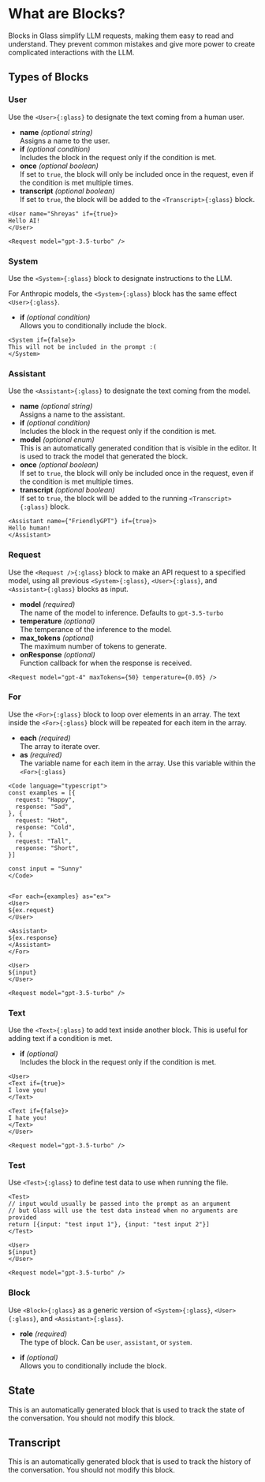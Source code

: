 # What are Blocks?

Blocks in Glass simplify LLM requests, making them easy to read and understand. They prevent common mistakes and give more power to create complicated interactions with the LLM.

## Types of Blocks

### User

Use the `<User>{:glass}` to designate the text coming from a human user.

- **name** <i>(optional string)</i> <br/> Assigns a name to the user.
- **if** <i>(optional condition)</i> <br/> Includes the block in the request only if the condition is met.
- **once** <i>(optional boolean)</i> <br/> If set to `true`, the block will only be included once in the request, even if the condition is met multiple times.
- **transcript** <i>(optional boolean)</i> <br/> If set to `true`, the block will be added to the `<Transcript>{:glass}` block.

```glass
<User name="Shreyas" if={true}>
Hello AI!
</User>

<Request model="gpt-3.5-turbo" />
```

### System

Use the `<System>{:glass}` block to designate instructions to the LLM.

For Anthropic models, the `<System>{:glass}` block has the same effect `<User>{:glass}`.

- **if** <i>(optional condition)</i> <br/> Allows you to conditionally include the block.

```glass
<System if={false}>
This will not be included in the prompt :(
</System>
```

### Assistant

Use the `<Assistant>{:glass}` to designate the text coming from the model.

- **name** <i>(optional string)</i> <br/> Assigns a name to the assistant.
- **if** <i>(optional condition)</i> <br/> Includes the block in the request only if the condition is met.
- **model** <i>(optional enum)</i> <br/> This is an automatically generated condition that is visible in the editor. It is used to track the model that generated the block.
- **once** <i>(optional boolean)</i> <br/> If set to `true`, the block will only be included once in the request, even if the condition is met multiple times.
- **transcript** <i>(optional boolean)</i> <br/> If set to `true`, the block will be added to the running `<Transcript>{:glass}` block.

```glass
<Assistant name={"FriendlyGPT"} if={true}>
Hello human!
</Assistant>
```

### Request

Use the `<Request />{:glass}` block to make an API request to a specified model, using all previous `<System>{:glass}`, `<User>{:glass}`, and `<Assistant>{:glass}` blocks as input.

- **model** <i>(required)</i> <br/> The name of the model to inference. Defaults to `gpt-3.5-turbo`
- **temperature** <i>(optional)</i> <br/> The temperance of the inference to the model.
- **max_tokens** <i>(optional)</i> <br/> The maximum number of tokens to generate.
- **onResponse** <i>(optional)</i> <br/> Function callback for when the response is received.

```glass
<Request model="gpt-4" maxTokens={50} temperature={0.05} />
```

### For

Use the `<For>{:glass}` block to loop over elements in an array. The text inside the `<For>{:glass}` block will be repeated for each item in the array.

- **each** <i>(required)</i> <br/> The array to iterate over.
- **as** <i>(required)</i><br/> The variable name for each item in the array. Use this variable within the `<For>{:glass}`

```glass
<Code language="typescript">
const examples = [{
  request: "Happy",
  response: "Sad",
}, {
  request: "Hot",
  response: "Cold",
}, {
  request: "Tall",
  response: "Short",
}]

const input = "Sunny"
</Code>


<For each={examples} as="ex">
<User>
${ex.request}
</User>

<Assistant>
${ex.response}
</Assistant>
</For>

<User>
${input}
</User>

<Request model="gpt-3.5-turbo" />
```

### Text

Use the `<Text>{:glass}` to add text inside another block. This is useful for adding text if a condition is met.

- **if** <i>(optional)</i> <br/> Includes the block in the request only if the condition is met.

```glass
<User>
<Text if={true}>
I love you!
</Text>

<Text if={false}>
I hate you!
</Text>
</User>

<Request model="gpt-3.5-turbo" />
```

### Test

Use `<Test>{:glass}` to define test data to use when running the file.

```glass
<Test>
// input would usually be passed into the prompt as an argument
// but Glass will use the test data instead when no arguments are provided
return [{input: "test input 1"}, {input: "test input 2"}]
</Test>

<User>
${input}
</User>

<Request model="gpt-3.5-turbo" />
```

### Block

Use `<Block>{:glass}` as a generic version of `<System>{:glass}`, `<User>{:glass}`, and `<Assistant>{:glass}`.

- **role** <i>(required)</i> <br/> The type of block. Can be `user`, `assistant`, or `system`.

- **if** <i>(optional)</i> <br/> Allows you to conditionally include the block.

## State

This is an automatically generated block that is used to track the state of the conversation. You should not modify this block.

## Transcript

This is an automatically generated block that is used to track the history of the conversation. You should not modify this block.
